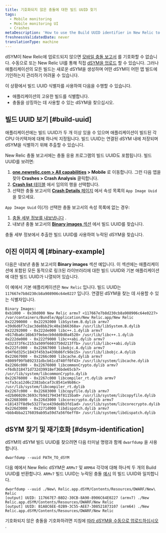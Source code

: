 ```yaml
---
title: 기호화되지 않은 충돌에 대한 빌드 UUID 찾기
tags:
  - Mobile monitoring
  - Mobile monitoring UI
  - Crashes
metaDescription: 'How to use the Build UUID identifier in New Relic to identify a unique build of an app, and to find which dSYM to use to symbolicate a crash.'
freshnessValidatedDate: never
translationType: machine
---
```


dSYM이 New Relic에 업로드되지 않으면 [모바일 충돌 보고서](/docs/mobile-monitoring/mobile-monitoring-ui/crashes/investigate-mobile-app-crash-report) 를 기호화할 수 없습니다. 수동으로 또는 New Relic UI를 통해 직접 [dSYM을 업로드](/docs/mobile-monitoring/new-relic-mobile-ios/install-configure/upload-dsyms-bitcode-apps) 할 수 있습니다. 그러나 애플리케이션의 모든 빌드는 새로운 dSYM을 생성하며 어떤 dSYM이 어떤 앱 빌드에 기인하는지 관리하기 어려울 수 있습니다.

이 상황에서 빌드 UUID 식별자를 사용하여 다음을 수행할 수 있습니다.

* 애플리케이션의 고유한 빌드를 식별합니다.
* 충돌을 상징하는 데 사용할 수 있는 dSYM을 찾으십시오.

## 빌드 UUID 보기 [#build-uuid]

애플리케이션에는 빌드 UUID가 두 개 이상 있을 수 있으며 애플리케이션이 빌드된 각 CPU 아키텍처에 대해 하나씩 지정됩니다. 빌드 UUID는 연결된 dSYM 내에 저장되며 dSYM을 식별하기 위해 추출할 수 있습니다.

New Relic 충돌 보고서에는 충돌 응용 프로그램의 빌드 UUID도 포함됩니다. 빌드 UUID를 보려면:

1. <DNT>**[one.newrelic.com &gt; All capabilities](https://one.newrelic.com/all-capabilities) &gt; Mobile**</DNT> 로 이동합니다. 그런 다음 앱을 찾아 <DNT>**Crashes &gt; Crash Analysis**</DNT> 클릭합니다.
2. [<DNT>**Crash list**</DNT> 테이블](/docs/mobile-monitoring/mobile-monitoring-ui/crashes/view-mobile-app-crashes) 에서 임의의 행을 선택합니다.
3. 선택한 충돌 보고서의 [<DNT>**Crash Details**</DNT> 페이지](/docs/mobile-monitoring/mobile-monitoring-ui/crashes/investigate-mobile-app-crash-report#viewing) 에서 속성 목록의 `App Image Uuid` 을 찾으세요.

`App Image Uuid` 이(가) 선택한 충돌 보고서의 속성 목록에 없는 경우:

1. [충돌 세부 정보를 내보냅니다](/docs/mobile-monitoring/mobile-monitoring-ui/crashes/investigate-mobile-app-crash-report#viewing) .
2. 내보낸 충돌 보고서의 [<DNT>**Binary images**</DNT> 섹션](#binary-example) 에서 빌드 UUID를 찾습니다.

충돌 세부 정보에서 추출한 빌드 UUID를 사용하여 누락된 dSYM을 찾습니다.

## 이진 이미지 예 [#binary-example]

다음은 내보낸 충돌 보고서의 <DNT>**Binary images**</DNT> 섹션 예입니다. 이 섹션에는 애플리케이션에 포함된 모든 동적으로 링크된 라이브러리에 대한 빌드 UUID와 기본 애플리케이션에 대한 빌드 UUID가 나열되어 있습니다.

이 예에서 기본 애플리케이션은 `New Relic` 입니다. 빌드 UUID는 `117667e7b8d230cb8a908906c64e0227` 입니다. 연결된 dSYM을 찾는 데 사용할 수 있는 식별자입니다.

```
Binary Images:
0xb1000 - 0x30d000 New Relic armv7 <117667e7b8d230cb8a908906c64e0227> /var/containers/Bundle/Application/New Relic.app/New Relic
0x22290000 - 0x22292000 libSystem.B.dylib armv7 <39d6d6f7c2ac3de8bb29c40a1b66368a> /usr/lib/libSystem.B.dylib
0x22292000 - 0x222de000 libc++.1.dylib armv7 <017dba6c16b63f9ebecb9ddd0d0a4520> /usr/lib/libc++.1.dylib
0x222de000 - 0x222f9000 libc++abi.dylib armv7 <d32373f6c2153a509f6603750d213ffb> /usr/lib/libc++abi.dylib
0x222fc000 - 0x22667000 libobjc.A.dylib armv7 <94f6d325c1843f45b3a439b86fc9de15> /usr/lib/libobjc.A.dylib
0x22667000 - 0x2266c000 libcache.dylib armv7 <8009f99fb892331dbcb61cd740ff0f43> /usr/lib/system/libcache.dylib
0x2266c000 - 0x22676000 libcommonCrypto.dylib armv7 <f6db318471d732d39918ef36bde65cb7> /usr/lib/system/libcommonCrypto.dylib
0x22676000 - 0x2267c000 libcompiler_rt.dylib armv7 <cfa3ca12d6c2383abcaf3c8541e9b86c> /usr/lib/system/libcompiler_rt.dylib
0x2267c000 - 0x22683000 libcopyfile.dylib armv7 <d2b06020c3693c7b9d179434f8115ba0> /usr/lib/system/libcopyfile.dylib
0x22683000 - 0x226d3000 libcorecrypto.dylib armv7 <181437f8d9e53277ace439de8b3fd1ad> /usr/lib/system/libcorecrypto.dylib
0x226d3000 - 0x2271d000 libdispatch.dylib armv7 <bbb4bba2176039ab95a59d7a56f6eff8> /usr/lib/system/libdispatch.dylib
```

## dSYM 찾기 및 재기호화 [#dsym-identification]

dSYM의 dSYM 빌드 UUID를 찾으려면 다음 터미널 명령과 함께 `dwarfdump` 을 사용합니다.

```shell
dwarfdump --uuid PATH_TO_dSYM
```

다음 예에서 New Relic dSYM은 `ARMv7` 및 `ARM64` 각각에 대해 하나씩 두 개의 Build UUID를 반환합니다. `ARMv7` 빌드 UUID는 누락된 충돌 [예시](#binary-example) 의 빌드 UUID와 일치합니다.

```shell
dwarfdump --uuid ./New\ Relic.app.dSYM/Contents/Resources/DWARF/New\ Relic
[output] UUID: 117667E7-B8D2-30CB-8A90-8906C64E0227 (armv7) ./New Relic.app.dSYM/Contents/Resources/DWARF/New Relic
[output] UUID: B1A8C6EE-02B9-3C55-AEE7-308521873107 (arm64) ./New Relic.app.dSYM/Contents/Resources/DWARF/New Relic
```

기호화되지 않은 충돌을 기호화하려면 지침에 [따라 dSYM을 수동으로 업로드하십시오](/docs/mobile-monitoring/new-relic-mobile-ios/install-configure/upload-dsyms-bitcode-apps) .